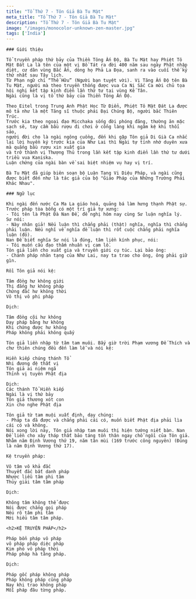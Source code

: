 ```yaml
---
title: "Tổ Thứ 7 - Tôn Giả Bà Tu Mật"
meta_title: "Tổ Thứ 7 - Tôn Giả Bà Tu Mật"
description: "Tổ Thứ 7 - Tôn Giả Bà Tu Mật"
image: "/images/monocolor-unknown-zen-master.jpg"
tags: ['India']
---
```


<div className="grid xl:grid-cols-8 lg:grid-cols-8 md:grid-cols-2 sm:grid-cols-2 xs:grid-cols-1 gap-8 bg-body dark:bg-darkmode-body">

  <div className="lg:col-span-3 md:col-span-1">



    ### Giới thiệu

    Tổ truyền pháp thứ bảy của Thiền Tông Ấn Độ, Bà Tu Mật hay Phiệt Tô Mật Đát La là tên của một vị Bồ Tát ra đời 400 năm sau ngày Phật nhập diệt, cư dân vùng Bắc Ấn, dòng họ Phả La Đọa, sanh ra vào cuối thế kỷ thứ nhất sau Tây lịch.
    Từ Phạn ngữ chỉ “Thế Hữu” (Người bạn tuyệt vời). Vị Tăng Ấn Độ tên Bà Tu Mật, người mà theo truyền thống được vua Ca Nị Sắc Ca mời chủ tọa hội nghị kết tập kinh điển lần thứ tư tại vùng Kế Tân.
    Ngài cũng là vị tổ thứ bảy của Thiền Tông Ấn Độ.

    Theo Eitel trong Trung Anh Phật Học Từ Điển, Phiệt Tô Mật Đát La được mô tả như là một Tăng sĩ thuộc phái Đại Chúng Bộ, người bắc Thiên Trúc.
    Trước kia theo ngoại đạo Micchaka sống đời phóng đãng, thường ăn mặc sạch sẽ, tay cầm bầu rượu đi chơi ở cổng làng khi ngâm kệ khi thổi sáo,
    người đời cho là ngài ngông cuồng, đến khi gặp Tôn giả Di Già Ca nhắc lại lời huyền ký trước kia của Như Lai thì Ngài tự tỉnh nhớ duyên xưa mà quẳng bầu rượu xin xuất gia
    và trở thành vị Thượng Thủ trong lần kết tập kinh điển lần thứ tư dưới triều vua Kaniska.
    Luận chứng của ngài bàn về sai biệt nhiệm vụ hay vị trí.

    Bà Tu Mật đã giúp biên soạn bộ Luận Tạng Vi Diệu Pháp, và ngài cũng được biết đến như là tác giả của bộ "Giáo Pháp của Những Trường Phái Khác Nhau".

  </div>

  <div className="lg:col-span-5 md:col-span-1">

    ### Ngữ lục

    Khi ngài đến nước Ca Ma La giáo hoá, quảng bá làm hưng thạnh Phật sự. Trước pháp tòa bỗng có một trí giả tự xưng:
    - Tôi tên là Phật Đà Nan Đề, đề nghị hôm nay cùng Sư luận nghĩa lý.
    Sư nói:
    - Này nhân giả! Nếu luận thì chẳng phải (thật) nghĩa, nghĩa thì chẳng phải luận. Nếu nghĩ về nghĩa để luận thì rốt cuộc chẳng phải nghĩa luận (đó).
    Nan Đề biết nghĩa Sư nói là đúng, tâm liền kính phục, nói:
    - Tôi muốn cầu đạo thấm nhuần vị cam lồ.
    Tôn giả liền cho xuất gia và truyền giới cụ túc. Lại bảo ông:
    - Chánh pháp nhãn tạng của Như Lai, nay ta trao cho ông, ông phải giữ gìn.

    Rồi Tôn giả nói kệ:

    Tâm đồng hư không giới
    Thị đẳng hư không pháp
    Chứng đắc hư không thời
    Vô thị vô phi pháp

    Dịch:

    Tâm đồng cõi hư không
    Dạy pháp bằng hư không
    Khi chứng được hư không
    Pháp không phải không quấy

    Tôn giả liền nhập từ tâm tam muôi. Bấy giờ trời Phạm vương Đế Thích và chư thiên chúng đều đến làm lễ và nói kệ:

    Hiền kiếp chúng thánh Tổ
    Nhi đương đệ thất vị
    Tôn giả ai niệm ngã
    Thỉnh vị tuyên Phật địa

    Dịch:
    Các thánh Tổ Hiền kiếp
    Ngài là vị thứ bảy
    Tôn giả thương xót con
    Xin cho nghe Phật địa

    Tôn giả từ tam muội xuất định, dạy chúng:
    - Pháp ta đã được và chẳng phải cái có, muốn biết Phật địa phải lìa cái có và không.
    Nói xong lời này, Tôn giả nhập tam muôi thị hiện tướng niết bàn. Nan Đề liền cho xây tháp thất bảo táng tồn thân ngay chỗ ngồi của Tôn giả.
    Nhằm năm Định Vương thứ 19, năm tân mùi (169 trước công nguyên) (Đúng là năm Định Vương thứ 17).

    Kệ truyền pháp:

    Vô tâm vô khả đắc
    Thuyết đắc bất danh pháp
    Nhược liễu tâm phi tâm
    Thủy giải tâm tâm pháp

    Dịch:

    Không tâm không thể được
    Nói được chẳng gọi pháp
    Nếu rõ tâm phi tâm
    Mới hiểu tâm tâm pháp.

    <h2>KỆ TRUYỀN PHÁP</h2>

    Pháp bổn pháp vô pháp
    vô pháp pháp diệc pháp
    Kim phó vô pháp thời
    Pháp pháp hà tằng pháp.

    Dịch:

    Pháp gốc pháp không pháp
    Pháp không pháp cũng pháp
    Nay khi trao không pháp
    Mỗi pháp đâu từng pháp.



  </div>
</div>
